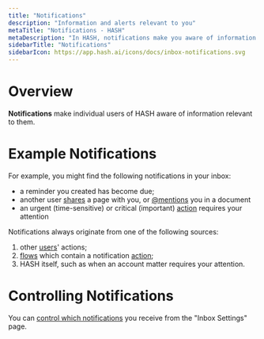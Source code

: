 ```yaml
---
title: "Notifications"
description: "Information and alerts relevant to you"
metaTitle: "Notifications - HASH"
metaDescription: "In HASH, notifications make you aware of information that is time-sensitive, important, or which may otherwise be of interest."
sidebarTitle: "Notifications"
sidebarIcon: https://app.hash.ai/icons/docs/inbox-notifications.svg
---
```


# Overview

**Notifications** make individual users of HASH aware of information relevant to them.

# Example Notifications

For example, you might find the following notifications in your inbox:

- a reminder you created has become due;
- another user [shares](/guide/sharing) a page with you, or [@mentions](/guide/webs/users#mention) you in a document
- an urgent (time-sensitive) or critical (important) [action](/guide/inbox/actions) requires your attention

Notifications always originate from one of the following sources:

1. other [users](/guide/webs/users)' actions;
1. [flows](/guide/flows) which contain a notification [action](/guide/flows/actions#notification);
1. HASH itself, such as when an account matter requires your attention.

# Controlling Notifications

You can [control which notifications](/guide/account/notifications) you receive from the "Inbox Settings" page.


